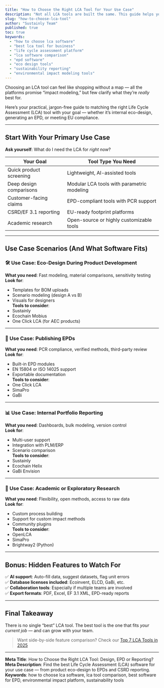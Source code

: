 ```yaml
---
title: "How to Choose the Right LCA Tool for Your Use Case"
description: "Not all LCA tools are built the same. This guide helps you match the best software to your specific goal — from eco-design to EPDs to internal reporting."
slug: "how-to-choose-lca-tool"
author: "Sustainly Team"
published: true
toc: true
keywords:
  - "how to choose lca software"
  - "best lca tool for business"
  - "life cycle assessment platform"
  - "lca software comparison"
  - "epd software"
  - "eco design tools"
  - "sustainability reporting"
  - "environmental impact modeling tools"
---
```


Choosing an LCA tool can feel like shopping without a map — all the platforms promise “impact modeling,” but few clarify what they’re *really* best for.

Here’s your practical, jargon-free guide to matching the right Life Cycle Assessment (LCA) tool with your goal — whether it’s internal eco-design, generating an EPD, or meeting EU compliance.

---

## Start With Your Primary Use Case

**Ask yourself**: What do I need the LCA for *right now*?

| Your Goal | Tool Type You Need |
|-----------|--------------------|
| Quick product screening | Lightweight, AI-assisted tools |
| Deep design comparisons | Modular LCA tools with parametric modeling |
| Customer-facing claims | EPD-compliant tools with PCR support |
| CSRD/EF 3.1 reporting | EU-ready footprint platforms |
| Academic research | Open-source or highly customizable tools |

---

## Use Case Scenarios (And What Software Fits)

### 🛠️ Use Case: Eco-Design During Product Development  
**What you need**: Fast modeling, material comparisons, sensitivity testing  
**Look for**:  
- Templates for BOM uploads  
- Scenario modeling (design A vs B)  
- Visuals for designers  
**Tools to consider**:  
- Sustainly  
- Ecochain Mobius  
- One Click LCA (for AEC products)

---

### 📄 Use Case: Publishing EPDs  
**What you need**: PCR compliance, verified methods, third-party review  
**Look for**:  
- Built-in EPD modules  
- EN 15804 or ISO 14025 support  
- Exportable documentation  
**Tools to consider**:  
- One Click LCA  
- SimaPro  
- GaBi

---

### 📊 Use Case: Internal Portfolio Reporting  
**What you need**: Dashboards, bulk modeling, version control  
**Look for**:  
- Multi-user support  
- Integration with PLM/ERP  
- Scenario comparison  
**Tools to consider**:  
- Sustainly  
- Ecochain Helix  
- GaBi Envision

---

### 🧪 Use Case: Academic or Exploratory Research  
**What you need**: Flexibility, open methods, access to raw data  
**Look for**:  
- Custom process building  
- Support for custom impact methods  
- Community plugins  
**Tools to consider**:  
- OpenLCA  
- SimaPro  
- Brightway2 (Python)

---

## Bonus: Hidden Features to Watch For

✅ **AI support**: Auto-fill data, suggest datasets, flag unit errors  
✅ **Database licenses included**: Ecoinvent, ELCD, GaBi, etc.  
✅ **Collaboration tools**: Especially if multiple teams are involved  
✅ **Export formats**: PDF, Excel, EF 3.1 XML, EPD-ready reports

---

## Final Takeaway

There is no single “best” LCA tool. The best tool is the one that fits *your current job* — and can grow with your team.

> Want side-by-side feature comparison? Check our [Top 7 LCA Tools in 2025](/top-lca-tools-2025)

---

**Meta Title**: How to Choose the Right LCA Tool: Design, EPD or Reporting?  
**Meta Description**: Find the best Life Cycle Assessment (LCA) software for your use case — from product eco-design to EPDs and CSRD reporting.  
**Keywords**: how to choose lca software, lca tool comparison, best software for EPD, 
environmental impact platform, sustainability tools
